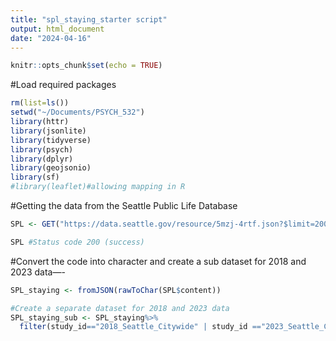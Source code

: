 ```yaml
---
title: "spl_staying_starter script"
output: html_document
date: "2024-04-16"
---
```


```r
knitr::opts_chunk$set(echo = TRUE)
```

#Load required packages
```r
rm(list=ls())
setwd("~/Documents/PSYCH_532")
library(httr)
library(jsonlite)
library(tidyverse)
library(psych)
library(dplyr)
library(geojsonio)
library(sf)
#library(leaflet)#allowing mapping in R
```

#Getting the data from the Seattle Public Life Database
```r
SPL <- GET("https://data.seattle.gov/resource/5mzj-4rtf.json?$limit=20000")

SPL #Status code 200 (success)
```

#Convert the code into character and create a sub dataset for 2018 and 2023 data----
```r
SPL_staying <- fromJSON(rawToChar(SPL$content))

#Create a separate dataset for 2018 and 2023 data
SPL_staying_sub <- SPL_staying%>%
  filter(study_id=="2018_Seattle_Citywide" | study_id =="2023_Seattle_Citywide")
```
